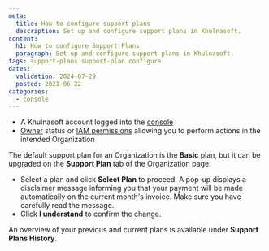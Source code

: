 ```yaml
---
meta:
  title: How to configure support plans
  description: Set up and configure support plans in Khulnasoft.
content:
  h1: How to configure Support Plans
  paragraph: Set up and configure support plans in Khulnasoft.
tags: support-plans support-plan configure
dates:
  validation: 2024-07-29
  posted: 2021-06-22
categories:
  - console
---
```


<Macro id="requirements" />

- A Khulnasoft account logged into the [console](https://console.khulnasoft.com)
- [Owner](/identity-and-access-management/iam/concepts/#owner) status or [IAM permissions](/identity-and-access-management/iam/concepts/#permission) allowing you to perform actions in the intended Organization

The default support plan for an Organization is the **Basic** plan, but it can be upgraded on the **Support Plan** tab of the Organization page:

<Lightbox src="khulnasoft-support-plans-overview.webp" alt="" />

- Select a plan and click **Select Plan** to proceed. A pop-up displays a disclaimer message informing you that your payment will be made automatically on the current month's invoice. Make sure you have carefully read the message.
- Click **I understand** to confirm the change.

<Lightbox src="khulnasoft-support-plan-confirmation.webp" alt="" />

An overview of your previous and current plans is available under **Support Plans History**.

<Lightbox src="khulnasoft-support-history.webp" alt="" />
